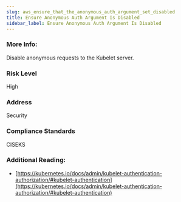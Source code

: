 ```yaml
---
slug: aws_ensure_that_the_anonymous_auth_argument_set_disabled
title: Ensure Anonymous Auth Argument Is Disabled
sidebar_label: Ensure Anonymous Auth Argument Is Disabled
---
```


### More Info:

Disable anonymous requests to the Kubelet server.

### Risk Level

High

### Address

Security

### Compliance Standards

CISEKS

### Additional Reading:

- [https://kubernetes.io/docs/admin/kubelet-authentication-authorization/#kubelet-authentication](https://kubernetes.io/docs/admin/kubelet-authentication-authorization/#kubelet-authentication) 

